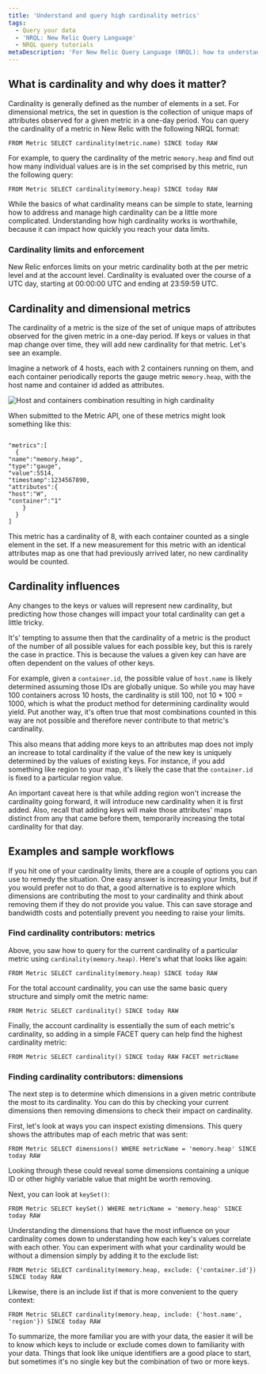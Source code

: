 ```yaml
---
title: 'Understand and query high cardinality metrics'
tags:
  - Query your data
  - 'NRQL: New Relic Query Language'
  - NRQL query tutorials
metaDescription: 'For New Relic Query Language (NRQL): how to understand high cardinality metrics and successfully query for them using NRQL.'
---
```


## What is cardinality and why does it matter?

Cardinality is generally defined as the number of elements in a set.  For dimensional metrics, the set in question is the collection of unique maps of attributes observed for a given metric in a one-day period. You can query the cardinality of a metric in New Relic with the following NRQL format:

```
FROM Metric SELECT cardinality(metric.name) SINCE today RAW
```

For example, to query the cardinality of the metric `memory.heap` and find out how many individual values are is in the set comprised by this metric, run the following query:

```
FROM Metric SELECT cardinality(memory.heap) SINCE today RAW
```

While the basics of what cardinality means can be simple to state, learning how to address and manage high cardinality can be a little more complicated. Understanding how high cardinality works is worthwhile, because it can impact how quickly you reach your data limits. 

### Cardinality limits and enforcement

New Relic enforces limits on your metric cardinality both at the per metric level and at the account level. Cardinality is evaluated over the course of a UTC day, starting at 00:00:00 UTC and ending at 23:59:59 UTC. 

## Cardinality and dimensional metrics 

The cardinality of a metric is the size of the set of unique maps of attributes observed for the given metric in a one-day period. If keys or values in that map change over time, they will add new cardinality for that metric. Let's see an example.

Imagine a network of 4 hosts, each with 2 containers running on them, and each container periodically reports the gauge metric `memory.heap`, with the host name and container id added as attributes. 

![Host and containers combination resulting in high cardinality](./images/high-cardinality-metrics-1.png "Multiple hosts with multiple containers")

When submitted to the Metric API, one of these metrics might look something like this:

```

"metrics":[
  { 
"name":"memory.heap", 
"type":"gauge", 
"value":5514, 
"timestamp":1234567890, 
"attributes":{
"host":"W",
"container":"1"
    }
  }
]
```

This metric has a cardinality of 8, with each container counted as a single element in the set. If a new measurement for this metric with an identical attributes map as one that had previously arrived later, no new cardinality would be counted.

## Cardinality influences

Any changes to the keys or values will represent new cardinality, but predicting how those changes will impact your total cardinality can get a little tricky. 

It's' tempting to assume then that the cardinality of a metric is the product of the number of all possible values for each possible key, but this is rarely the case in practice. This is because the values a given key can have are often dependent on the values of other keys. 

For example, given a `container.id`, the possible value of `host.name` is likely determined assuming those IDs are globally unique. So while you may have 100 containers across 10 hosts, the cardinality is still 100, not 10 * 100 = 1000, which is what  the product method for determining cardinality would yield. Put another way, it's often true that most combinations counted in this way are not possible and therefore never contribute to that metric's cardinality. 

This also means that adding more keys to an attributes map does not imply an increase to total cardinality if the value of the new key is uniquely determined by the values of existing keys. For instance, if you add something like region to your map, it's likely the case that the `container.id` is fixed to a particular region value. 

An important caveat here is that while adding region won't increase the cardinality going forward, it will introduce new cardinality when it is first added. Also, recall that adding keys will make those attributes' maps distinct from any that came before them, temporarily increasing the total cardinality for that day.

## Examples and sample workflows

If you hit one of your cardinality limits, there are a couple of options you can use to remedy the situation. One easy answer is increasing your limits, but if you would prefer not to do that, a good alternative is to explore which dimensions are contributing the most to your cardinality and think about removing them if they do not provide you value. This can save storage and bandwidth costs and potentially prevent you needing to raise your limits.  

### Find cardinality contributors: metrics

Above, you saw how to query for the current cardinality of a particular metric using `cardinality(memory.heap)`. Here's what that looks like again:

```
FROM Metric SELECT cardinality(memory.heap) SINCE today RAW
```

For the total account cardinality, you can use the same basic query structure and simply omit the metric name:

```
FROM Metric SELECT cardinality() SINCE today RAW
```

Finally, the account cardinality is essentially the sum of each metric's cardinality, so adding in a simple FACET query can help find the highest cardinality metric:

```
FROM Metric SELECT cardinality() SINCE today RAW FACET metricName
```
### Finding cardinality contributors: dimensions

The next step is to determine which dimensions in a given metric contribute the most to its cardinality. You can do this by checking your current dimensions then removing dimensions to check their impact on cardinality. 

First, let's look at ways you can inspect existing dimensions. This query shows the attributes map of each metric that was sent:

```
FROM Metric SELECT dimensions() WHERE metricName = 'memory.heap' SINCE today RAW
```

Looking through these could reveal some dimensions containing a unique ID or other highly variable  value that might be worth removing. 

Next, you can look at `keySet()`:

```
FROM Metric SELECT keySet() WHERE metricName = 'memory.heap' SINCE today RAW
```

Understanding the dimensions that have the most influence on your cardinality comes down to understanding how each key's values correlate with each other. You can experiment with what your cardinality would be without a dimension simply by adding it to the exclude list:

```
FROM Metric SELECT cardinality(memory.heap, exclude: {'container.id'}) SINCE today RAW
```

Likewise, there is an include list if that is more convenient to the query context:

```
FROM Metric SELECT cardinality(memory.heap, include: {'host.name', 'region'}) SINCE today RAW
```

To summarize, the more familiar you are with your data, the easier it will be to know which keys to include or exclude comes down to familiarity with your data. Things that look like unique identifiers are a good place to start, but sometimes it's no single key but the combination of two or more keys. 
